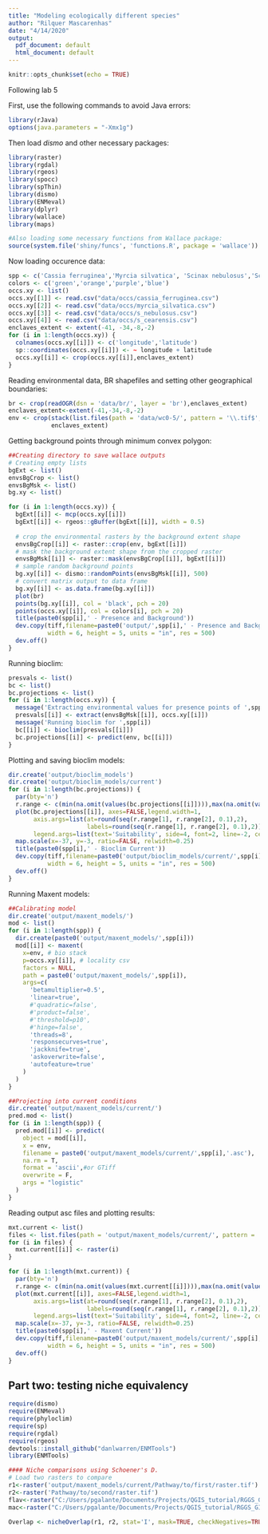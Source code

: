 ```yaml
---
title: "Modeling ecologically different species"
author: "Rilquer Mascarenhas"
date: "4/14/2020"
output:
  pdf_document: default
  html_document: default
---
```


```r
knitr::opts_chunk$set(echo = TRUE)
```


Following lab 5

First, use the following commands to avoid Java errors:

```r
library(rJava)
options(java.parameters = "-Xmx1g")
```

Then load *dismo* and other necessary packages:

```r
library(raster)
library(rgdal)
library(rgeos)
library(spocc)
library(spThin)
library(dismo)
library(ENMeval)
library(dplyr)
library(wallace)
library(maps)

#Also loading some necessary functions from Wallace package:
source(system.file('shiny/funcs', 'functions.R', package = 'wallace'))
```

Now loading occurence data:

```r
spp <- c('Cassia ferruginea','Myrcia silvatica', 'Scinax nebulosus','Sclerurus cearensis')
colors <- c('green','orange','purple','blue')
occs.xy <- list()
occs.xy[[1]] <- read.csv("data/occs/cassia_ferruginea.csv")
occs.xy[[2]] <- read.csv("data/occs/myrcia_silvatica.csv")
occs.xy[[3]] <- read.csv("data/occs/s_nebulosus.csv")
occs.xy[[4]] <- read.csv("data/occs/s_cearensis.csv")
enclaves_extent <- extent(-41, -34,-8,-2)
for (i in 1:length(occs.xy)) {
  colnames(occs.xy[[i]]) <- c('longitude','latitude')
  sp::coordinates(occs.xy[[i]]) <- ~ longitude + latitude
  occs.xy[[i]] <- crop(occs.xy[[i]],enclaves_extent)
}
```

Reading environmental data, BR shapefiles and setting other geographical boundaries:

```r
br <- crop(readOGR(dsn = 'data/br/', layer = 'br'),enclaves_extent)
enclaves_extent<-extent(-41,-34,-8,-2)
env <- crop(stack(list.files(path = 'data/wc0-5/', pattern = '\\.tif$', full.names = T)),
            enclaves_extent)
```

Getting background points through minimum convex polygon:

```r
##Creating directory to save wallace outputs
# Creating empty lists
bgExt <- list()
envsBgCrop <- list()
envsBgMsk <- list()
bg.xy <- list()

for (i in 1:length(occs.xy)) {
  bgExt[[i]] <- mcp(occs.xy[[i]])
  bgExt[[i]] <- rgeos::gBuffer(bgExt[[i]], width = 0.5)
  
  # crop the environmental rasters by the background extent shape
  envsBgCrop[[i]] <- raster::crop(env, bgExt[[i]])
  # mask the background extent shape from the cropped raster
  envsBgMsk[[i]] <- raster::mask(envsBgCrop[[i]], bgExt[[i]])
  # sample random background points
  bg.xy[[i]] <- dismo::randomPoints(envsBgMsk[[i]], 500)
  # convert matrix output to data frame
  bg.xy[[i]] <- as.data.frame(bg.xy[[i]])
  plot(br)
  points(bg.xy[[i]], col = 'black', pch = 20)
  points(occs.xy[[i]], col = colors[i], pch = 20)
  title(paste0(spp[i],' - Presence and Background'))
  dev.copy(tiff,filename=paste0('output/',spp[i],' - Presence and Background.tif'),
           width = 6, height = 5, units = "in", res = 500)
  dev.off()
}
```

Running bioclim:

```r
presvals <- list()
bc <- list()
bc.projections <- list()
for (i in 1:length(occs.xy)) {
  message('Extracting environmental values for presence points of ',spp[i])
  presvals[[i]] <- extract(envsBgMsk[[i]], occs.xy[[i]])
  message('Running bioclim for ',spp[i])
  bc[[i]] <- bioclim(presvals[[i]])
  bc.projections[[i]] <- predict(env, bc[[i]])
}
```

Plotting and saving bioclim models:

```r
dir.create('output/bioclim_models')
dir.create('output/bioclim_models/current')
for (i in 1:length(bc.projections)) {
  par(bty='n')
  r.range <- c(min(na.omit(values(bc.projections[[i]]))),max(na.omit(values(bc.projections[[i]]))))
  plot(bc.projections[[i]], axes=FALSE,legend.width=1,
       axis.args=list(at=round(seq(r.range[1], r.range[2], 0.1),2),
                      labels=round(seq(r.range[1], r.range[2], 0.1),2)),
       legend.args=list(text='Suitability', side=4, font=2, line=-2, cex=0.8))
  map.scale(x=-37, y=-3, ratio=FALSE, relwidth=0.25)
  title(paste0(spp[i],' - Bioclim Current'))
  dev.copy(tiff,filename=paste0('output/bioclim_models/current/',spp[i],'.tif'),
           width = 6, height = 5, units = "in", res = 500)
  dev.off()
}
```

Running Maxent models:

```r
##Calibrating model
dir.create('output/maxent_models/')
mod <- list()
for (i in 1:length(spp)) {
  dir.create(paste0('output/maxent_models/',spp[i]))
  mod[[i]] <- maxent(
    x=env, # bio stack
    p=occs.xy[[i]], # locality csv
    factors = NULL,
    path = paste0('output/maxent_models/',spp[i]),
    args=c(
      'betamultiplier=0.5',
      'linear=true',
      #'quadratic=false',
      #'product=false',
      #'threshold=p10',
      #'hinge=false',
      'threads=8',
      'responsecurves=true',
      'jackknife=true',
      'askoverwrite=false',
      'autofeature=true'
    )
  )
}

##Projecting into current conditions
dir.create('output/maxent_models/current/')
pred.mod <- list()
for (i in 1:length(spp)) {
  pred.mod[[i]] <- predict(
    object = mod[[i]],
    x = env,
    filename = paste0('output/maxent_models/current/',spp[i],'.asc'),
    na.rm = T,
    format = 'ascii',#or GTiff
    overwrite = F,
    args = "logistic"
  )
}
```

Reading output asc files and plotting results:

```r
mxt.current <- list()
files <- list.files(path = 'output/maxent_models/current/', pattern = '.asc', full.names = T)
for (i in files) {
  mxt.current[[i]] <- raster(i)
}

for (i in 1:length(mxt.current)) {
  par(bty='n')
  r.range <- c(min(na.omit(values(mxt.current[[i]]))),max(na.omit(values(mxt.current[[i]]))))
  plot(mxt.current[[i]], axes=FALSE,legend.width=1,
       axis.args=list(at=round(seq(r.range[1], r.range[2], 0.1),2),
                      labels=round(seq(r.range[1], r.range[2], 0.1),2)),
       legend.args=list(text='Suitability', side=4, font=2, line=-2, cex=0.8))
  map.scale(x=-37, y=-3, ratio=FALSE, relwidth=0.25)
  title(paste0(spp[i],' - Maxent Current'))
  dev.copy(tiff,filename=paste0('output/maxent_models/current/',spp[i],'.tif'),
           width = 6, height = 5, units = "in", res = 500)
  dev.off()
}
```

## Part two: testing niche equivalency

```r
require(dismo)
require(ENMeval)
require(phyloclim)
require(sp)
require(rgdal)
require(rgeos)
devtools::install_github("danlwarren/ENMTools")
library(ENMTools)

#### Niche comparisons using Schoener's D. 
# Load two rasters to compare
r1<-raster('output/maxent_models/current/Pathway/to/first/raster.tif') # can be any raster type (i.e. .asci, .tif, .bil)
r2<-raster('Pathway/to/second/raster.tif')
flav<-raster("C:/Users/pgalante/Documents/Projects/QGIS_tutorial/RGGS_GIS/Session6_data/E_m_flavifrons.asc")
mac<-raster("C:/Users/pgalante/Documents/Projects/QGIS_tutorial/RGGS_GIS/Session6_data/E_m_macaco.asc")

Overlap <- nicheOverlap(r1, r2, stat='I', mask=TRUE, checkNegatives=TRUE)

```


